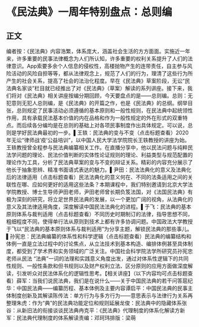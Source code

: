 # 《民法典》一周年特别盘点：总则编
## 正文
编者按：《民法典》内容浩繁，体系庞大，涵盖社会生活的方方面面。实施近一年来，许多重要的民事法律概念为人们所认知，许多重要的权利关系提升了人们的法律意识。App索要多余个人信息的侵权性，高楼抛物产生的连带责任，自主参与风险活动的风险自担等等，都从法律观念上，规范了人们的行为，理清了这些行为所产生的社会关系，提高了社会的法治化程度。早在《民法典》草案阶段，无讼“民法典名家谈”栏目就已经推出了对《民法典》（草案）解读的系列讲座。接下来，我们将对《民法典》相关讲座按编分期回顾，今天要盘点的是——总则编。总则：无犯意则无犯人总则编，是《民法典》的开篇之作，也是《民法典》的总纲。纲举目张，总则规定了民事活动必须遵循的基本原则和一般性规则，在民法典中起统领性作用，具有承载民法基本价值的内在品格和作为一般性规定的外在形式的双重特点。而后续各分编均是在总则的基础上对各项民事制度作出具体规定。可以说，总则是学好民法典最初的一步。▌王轶：民法典的变与不变（点击标题查看）2020年无讼“律师战‘疫’公益培训”，以中国人民大学法学院院长王轶教授的讲座为始。王轶教授曾全程参与民法典编纂相关工作。在直播分享中，他以民法问题与纯粹民法学问题的理论、民法价值判断的实体性论证规则的理论、利益类型与规范配置的理论作为工具，分析了民法典草案的变与不变的辩证关系。精彩的内容充分展示了他长于抽象思辨、精准书面语式表达的魅力。▌尹田：民法法典化的意义及法典化后的法律适用（点击标题查看）民法法典化的意义何在、不同的法条适用之间的关联性在哪、应如何更好的适用这些法条？本期课程中，我们特别邀请到北京大学法学院教授、博士生导师尹田老师，尹田老师曾长期负笈法国，对《法国民法典》有极为深刻的研究，将立足世界民法典的发展，以一个更加广阔的视角，从法典化的意义及其法律适用角度，深度解读中国民法法典化的进程。▌于飞：民法典的基本原则体系与裁判适用（点击标题查看）不同历史时期制订的法律，指导思想不同，粗细程度不同，使得单行法从原则到技术上都有许多协调问题。中国政法大学教授于飞以“民法典的基本原则体系与裁判适用”为分享主题，解锁民法典的那些事儿。▌孙宪忠：民法典编纂的体系性和科学逻辑（点击标题查看）民法典的编纂结构和体例一直是立法过程中的讨论焦点，从立法技术到基本构造、编排体例甚至具体制度，都受到了学术界和实务领域的广泛关注。中国社会科学院法学所研究员孙宪忠老师从民法 “法典”一词的法理和实践意义角度出发，通过对体系性逻辑下的共同性规则、一般性条款和但书规则以及财产权利立法、区分原则的应用方面做深度解读，引发听众对民法体系化的逻辑性思考。【相关讲座】（以下内容均可点击标题查看）薛军：当我们说民法典，我们是在说什么——关于中国民法典的若干问答扈纪华：中国民法典——编纂历程、基本体例及主要内容谭启平：中国民法典的民事主体制度创新及其解读陈传法：单方行为与多方行为——意思表示与法律行为关系再整理朱虎：作为“典”的民法典功能定位和规则延展龙俊：民法典中的隐藏体系张谷：从新旧法的衔接谈谈民法典冉克平：《民法典》代理制度的体系化解读方新军：民法典代理制度的体系解读责编：邓珂玮排版：梁萌